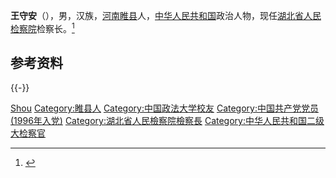'''王守安'''（{{bd|1967年|9月||catIdx=Wang王}}），男，汉族，[[河南|河南]][[睢县|睢县]]人，[[中华人民共和国|中华人民共和国]]政治人物，现任[[湖北省人民检察院|湖北省人民检察院]]检察长。<ref>{{Cite web|title=王守安当选为湖北省人民检察院检察长|url=http://www.legaldaily.com.cn/index/content/2021-01/27/content_8419126.htm|accessdate=2021-01-27|work=法制网|archive-date=2021-02-01|archive-url=https://web.archive.org/web/20210201215427/http://www.legaldaily.com.cn/index/content/2021-01/27/content_8419126.htm|dead-url=no}}</ref>

== 参考资料 ==
{{reflist}}

{{-}}
{{start box}}
{{s-legal|prc-proc}}
{{s-before|[[王晋_(1957年)|王晋]]}}
{{s-title|[[湖北省人民检察院|湖北省人民检察院]]检察长|2021年1月－}}
{{s-inc}}
{{end box}}
{{湖北省领导人}}

{{Authority control}}
{{DEFAULTSORT:Wang王}}
[[Category:王姓|Shou]]
[[Category:睢县人|Category:睢县人]]
[[Category:中国政法大学校友|Category:中国政法大学校友]]
[[Category:中国共产党党员_(1996年入党)|Category:中国共产党党员 (1996年入党)]]
[[Category:湖北省人民檢察院檢察長|Category:湖北省人民檢察院檢察長]]
[[Category:中华人民共和国二级大检察官|Category:中华人民共和国二级大检察官]]

{{中国人物小作品}}